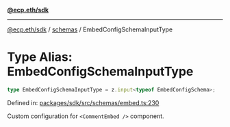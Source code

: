 [**@ecp.eth/sdk**](../../index.mdx)

***

[@ecp.eth/sdk](/sdk-reference/index.mdx) / [schemas](/sdk-reference/schemas/index.mdx) / EmbedConfigSchemaInputType

# Type Alias: EmbedConfigSchemaInputType

```ts
type EmbedConfigSchemaInputType = z.input<typeof EmbedConfigSchema>;
```

Defined in: [packages/sdk/src/schemas/embed.ts:230](https://github.com/ecp-eth/comments-monorepo/blob/main/packages/sdk/src/schemas/embed.ts#L230)

Custom configuration for `<CommentEmbed />` component.
